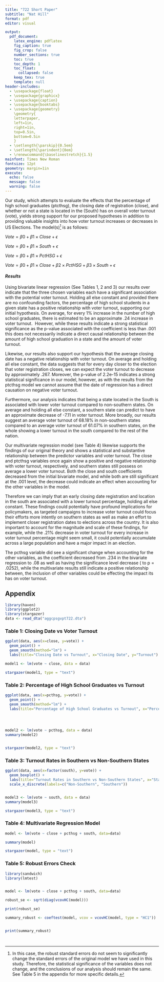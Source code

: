 ```yaml
---
title: "722 Short Paper"
subtitle: "Nat Hill"
format: pdf
editor: visual

output:
  pdf_document:
    latex_engine: pdflatex
    fig_caption: true
    fig_crop: false
    number_sections: true
    toc: true
    toc_depth: 1
    toc_float:
      collapsed: false
    keep_tex: true
    template: null
header-includes:
  - \usepackage{float}
  - \usepackage{graphicx}
  - \usepackage{caption}
  - \usepackage{booktabs}
  - \usepackage{geometry}
    \geometry{
    letterpaper,
    left=1in,
    right=1in,
    top=0.5in,
    bottom=0.5in
    }
  - \setlength{\parskip}{0.5em}
  - \setlength{\parindent}{0em}
  - \renewcommand{\baselinestretch}{1.5}
mainfont: Times New Roman
fontsize: 12pt
geometry: margin=1in
execute: 
  echo: false
  message: false
  warning: false
---
```


\vspace{-2.5cm}

Our study, which attempts to evaluate the effects that the percentage of high school graduates (ptcthsg), the closing date of registration (close), and whether or not a state is located in the (South) has on overall voter turnout (vote), yields strong support for our proposed hypotheses in addition to providing valuable insights into how voter turnout increases or decreases in US Elections. The model(s)[^1] is as follows:

[^1]: In this case, the robust standard errors do not seem to significantly change the standard errors of the original model we have used in this study. Therefore, the statistical significance of the variables does not change, and the conclusions of our analysis should remain the same. See Table 5 in the appendix for more specific details.

$Vote=β0​+β1​×Close+ϵ$

$Vote=β0​+β1​×South+ϵ$

$Vote=β0​+β1​×PctHSG+ϵ$

$Vote=β0​+β1​×Close+β2​×PctHSG+β3​×South+ϵ$

#### *Results*

Using bivariate linear regression (See Tables 1, 2 and 3) our results over indicate that the three chosen variables each have a significant association with the potential voter turnout. Holding all else constant and provided there are no confounding factors, the percentage of high school students in a given state has a positive relationship with voter turnout, supporting our initial hypothesis. On average, for every 1% increase in the number of high school graduates, there is estimated to be an approximate .24 increase in voter turnout.  However, while these results indicate a strong statistical significance as the p-value associated with the coefficient is less than .001 this does not necessarily indicate a direct causal relationship between the amount of high school graduation in a state and the amount of voter turnout. 

Likewise, our results also support our hypothesis that the average closing date has a negative relationship with voter turnout. On average and holding all else constant, the data suggests that for every day closer to the election that voter registration closes, we can expect the voter turnout to decrease by approximately .267. Moreover, the p-value of 2.2e-15 indicates a strong statistical significance in our model, however, as with the results from the ptcthsg model we cannot assume that the date of regression has a direct causation on negative voter turnout. 

Furthermore, our analysis indicates that being a state located in the South is associated with lower voter turnout compared to non-southern states. On average and holding all else constant, a southern state can predict to have an approximate decrease of -7.11 in voter turnout. More broadly, our results suggest an average voter turnout of 68.18% in non-southern states compared to an average voter turnout of 61.07% in southern states, on the whole showing a lower turnout in the south compared to the rest of the nation. 

Our multivariate regression model (see Table 4) likewise supports the findings of our original theory and shows a statistical and substantive relationship between the predictor variables and voter turnout. The close and ptcthsg variables once again show a positive and negative relationship with voter turnout, respectively, and southern states still possess on average a lower voter turnout. Both the close and south coefficients decreased from the initial bivariate model, and while both are still significant at the .001 level, the decrease could indicate an effect when accounting for the other variables in the model. 

Therefore we can imply that an early closing date registration and location in the south are associated with a lower turnout percentage, holding all else constant. These findings could potentially have profound implications for policymakers, as targeted campaigns to increase voter turnout could focus their efforts more intently on southern states as well as make an effort to implement closer registration dates to elections across the country. It is also important to account for the magnitude and scale of these findings, for example, while the .21% decrease in voter turnout for every increase in voter turnout percentage might seem small, it could potentially accumulate across a large population and have a major impact in an election. 

The pcthsg variable did see a significant change when accounting for the other variables, as the coefficient decreased from .234 in the bivariate regression to .08 as well as having the significance level decrease ( to p = .0252), while the multivariate results still indicate a positive relationship between, the inclusion of other variables could be effecting the impact its has on voter turnout.

## Appendix

```r
library(haven)  
library(ggplot2) 
library(stargazer)
data <- read_dta("aggcpsgvpt722.dta")

```

### Table 1: Closing Date vs Voter Turnout

```r

ggplot(data, aes(x=close, y=vote)) +
  geom_point() +
  geom_smooth(method="lm") +
  labs(title="Closing Date vs Turnout", x="Closing Date", y="Turnout")

model1 <- lm(vote ~ close, data = data)

stargazer(model1, type = "text")


```

### Table 2: Percentage of High School Graduates vs Turnout

```r

ggplot(data, aes(x=pcthsg, y=vote)) +
  geom_point() +
  geom_smooth(method="lm") +
  labs(title="Percentage of High School Graduates vs Turnout", x="Percentage of High School Graduates", y="Turnout")




model2 <- lm(vote ~ pcthsg, data = data)
summary(model2)


stargazer(model2, type = "text")


```

### Table 3: Turnout Rates in Southern vs Non-Southern States

```r

ggplot(data, aes(x=factor(south), y=vote)) +
  geom_boxplot() +
  labs(title="Turnout Rates in Southern vs Non-Southern States", x="State", y="Turnout") +
  scale_x_discrete(labels=c("Non-Southern", "Southern"))


model3 <- lm(vote ~ south, data = data)
summary(model3)

stargazer(model3, type = "text")


```

### Table 4: Multivariate Regression Model

```r

model <- lm(vote ~ close + pcthsg + south, data=data)

summary(model)

stargazer(model, type = "text")


```

### Table 5: Robust Errors Check

```r


library(sandwich)
library(lmtest)


model <- lm(vote ~ close + pcthsg + south, data=data)

robust_se <- sqrt(diag(vcovHC(model)))

print(robust_se)

summary_robust <- coeftest(model, vcov = vcovHC(model, type = "HC1"))


print(summary_robust)




```
